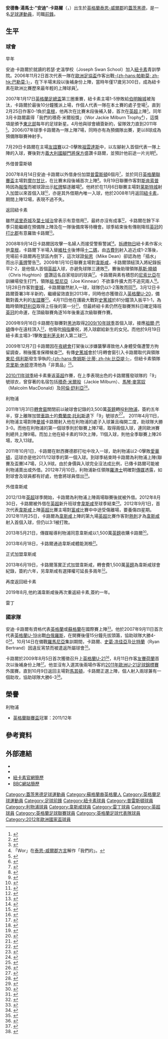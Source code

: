 {{noteTA|G1=EPL|G2=足球|G3=FAcup|G4=uefa
|T=zh-hans:安德鲁·卡罗尔; zh-hk:安迪·卡路爾; zh-tw:安迪·卡羅爾;
|1=zh-hans:安德鲁·卡罗尔; zh-hk:安德魯·卡路爾; zh-tw:安德魯·卡羅爾;
|2=zh-hans:安迪·卡罗尔; zh-hk:安迪·卡路爾; zh-tw:安迪·卡羅爾;
|3=zh-hans:卡罗尔; zh-hk:卡路爾; zh-tw:卡羅爾;
|4=zh-hans:安德鲁·托马斯·"安迪"·卡罗尔; zh-hk:安德魯·湯馬士·"安迪"·卡路爾;zh-tw:安德魯·湯瑪斯·"安迪"·卡羅爾
|6=zh-hans:布冯; zh-hk:保方;
|7=zh-hans:格思里; zh-hk:古費列;
|8=zh-hans:迪恩; zh-hk:甸恩;
|9=zh-hans:克里斯·休顿; zh-hk:基斯·曉頓;
|10=zh-hans:恩佐比亚; zh-hk:尼索比亞;
|11=zh-hans:乔·金尼尔; zh-hk:祖·堅尼亞;
|12=zh-hans:阿兰·希勒; zh-hk:舒利亞;
|13=zh-hans:乔伊·巴顿; zh-hk:祖爾·巴頓;
|14=zh-hans:斯科特·辛克莱尔; zh-hk:史葛·冼佳亞;
|15=zh-hans:伯特兰德; zh-hk:比特蘭;
}}
{{Infobox Football biography
|          playername = 安迪·卡路爾<br />''Andy Carroll''
| image = AndyCarrollSeptember2015.JPG
| image_size = 200
|            fullname = Andrew Thomas Carroll
|              height = {{height|ft=6|in=3}}
|         dateofbirth = {{birth date and age|df=yes|1989|1|6}}
|         cityofbirth = [[蓋茨黑德|蓋茨黑德]]
|      countryofbirth = {{ENG}}
|            position = [[前鋒_(足球)|前鋒]]
| currentclub = 
| clubnumber = 
| youthyears1 = {{0|0000}}–2006
| youthclubs1 = [[纽卡斯尔联足球俱乐部|纽卡斯尔联]]
| years1 = 2006–2011
| clubs1 = [[纽卡斯尔联足球俱乐部|纽卡斯尔联]]
| caps1 = 80
| goals1 = 31
| years2 = 2007–2008
| clubs2 = → [[普雷斯顿足球俱乐部|普雷斯頓]] (借用)
| caps2 = 11
| goals2 = 1
| years3 = 2011–2013
| clubs3 = [[利物浦足球俱乐部|利物浦]]
| caps3 = 44
| goals3 = 6
| years4 = 2012–2013
| clubs4 = → [[西汉姆联足球俱乐部|西汉姆联]] (借用)
| caps4 = 24
| goals4 = 7
| years5 = 2013–2019
| clubs5 = [[西汉姆联足球俱乐部|西汉姆联]]
| caps5 = 102
| goals5 = 26
| years6 = 2019–2021
| clubs6 = [[纽卡斯尔联足球俱乐部|纽卡斯尔联]]
| caps6 = 37
| goals6 = 1
| years7 = 2021–2022
| clubs7 = [[雷丁足球俱乐部|雷丁]]
| caps7 = 8
| goals7 = 2
|      nationalyears1 = 2007−2008
|       nationalteam1 = [[英格蘭19歲以下足球代表隊|英格蘭U19]]
|       nationalcaps1 = 8
|      nationalgoals1 = 4
|      nationalyears2 = 2009−2010
|       nationalteam2 = [[英格蘭21歲以下足球代表隊|英格蘭U21]]
|       nationalcaps2 = 5
|      nationalgoals2 = 2
|      nationalyears3 = 2010−2012
|       nationalteam3 = [[英格蘭足球代表隊|英格蘭]]
|       nationalcaps3 = 9
|      nationalgoals3 = 2
|         club-update = 2021年11月27日
| nationalteam-update = 
}}

'''安德魯·湯馬士·"安迪"·卡路爾'''（{{lang-en|'''Andrew Thomas "Andy" Carroll'''}}，{{bd|1989年|1月6日|catIDx=Carroll, Andy}}）出生於[[英格蘭|英格蘭]][[泰恩-威爾郡|泰恩-威爾郡]]的[[蓋茨黑德|蓋茨黑德]]，是一名[[足球|足球]][[運動員|運動員]]，司職[[前鋒_(足球)|前鋒]]。

== 生平 ==
=== 球會 ===
;早年
安迪·卡路爾於就讀的若瑟·史溫學校（Joseph Swan School）加入[[纽卡斯尔联足球俱乐部|紐卡素]]青訓學院。2006年11月2日首次代表一隊在[[歐洲足協盃|歐洲足協盃]]作客出戰[[巴勒莫足球俱樂部|-{zh-hans:帕勒莫; zh-hk:巴勒莫;}-]]，在下半場末段以後補身份上陣，當時年僅17歲另300日，成為紐卡素在歐洲比賽歷來最年輕的上陣球員<small><ref>{{cite web |language=en |url=http://www.nufc.com/html/2006-07html/2006-11-02palermo-a.html |title=Palermo (a) UEFA Cup Group Stage Game 2 |work=[[纽卡斯尔联足球俱乐部|''nufc.com'']] |accessdate=2009-10-11 |archive-date=2010-12-19 |archive-url=https://web.archive.org/web/20101219000318/http://nufc.com/html/2006-07html/2006-11-02palermo-a.html |dead-url=no }}</ref></small>。 

2007年1月17日[[英格蘭足總盃|英格蘭足總盃]]第三圈重賽，紐卡素主場1-5慘敗給[[伯明翰城足球俱乐部|伯明翰城]]被淘汰，卡路爾於最後10分鐘獲派上場，作個人代表一隊在本土賽的處子登場<small><ref>{{cite news |language=en |url=http://news.bbc.co.uk/sport2/hi/football/fa_cup/6258857.stm |title=Newcastle 1-5 Birmingham |publisher=[[BBC|BBC]] Sport |date=2007-01-17 |accessdate=2009-10-11 |archive-date=2019-09-29 |archive-url=https://web.archive.org/web/20190929142106/http://news.bbc.co.uk/sport2/hi/football/fa_cup/6258857.stm |dead-url=no }}</ref></small>。直到2月25日作客0-1負於[[威根竞技足球俱乐部|韋根]]，他再次在比賽末段後補入替，首次在[[英超|英超]]上陣<small><ref>{{cite news |language=en |url=http://news.bbc.co.uk/sport2/hi/football/eng_prem/6371353.stm |title=Wigan 1-0 Newcastle |publisher=[[BBC|BBC]] Sport |date=2007-02-25 |accessdate=2009-10-11 |archive-date=2020-09-03 |archive-url=https://web.archive.org/web/20200903154507/http://news.bbc.co.uk/sport2/hi/football/eng_prem/6371353.stm |dead-url=no }}</ref></small>。同年3月卡路爾贏得「我們的積奇·米爾般獎」（Wor Jackie Milburn Trophy<small><ref>「Wor」在[[泰恩-威爾郡|泰恩-威爾郡]][[方言|方言]]解作「我們的」。</ref></small>），這獎項是頒予[[东北英格兰|東北部]]每年的足球新星。4月他與球會續簽新約，留隊效力直到2011年<small><ref>{{cite web |language=en |url=http://www.skysports.com/story/0,19528,11678_2411794,00.html |title=Magpies starlet signs on |publisher=Sky Sports |date=2007-04-19 |accessdate=2009-10-12 |archive-date=2016-03-10 |archive-url=https://web.archive.org/web/20160310084431/http://www.skysports.com/story/0,19528,11678_2411794,00.html |dead-url=no }}</ref></small>。2006/07年球季卡路爾為一隊上陣7場，同時亦有為預備隊出賽，更以8球成為預備隊聯賽神射手。

7月29日卡路爾在主場[[友誼賽|友誼賽]]以2-0擊敗[[尤文图斯足球俱乐部|祖雲達斯]]中，以左腳射入首個代表一隊上陣的入球，賽後對方[[義大利國家足球隊|義大利國腳]][[門將|門將]][[詹路易吉·布冯|保方]]盛讚卡路爾，並預計他前途一片光明<small><ref>{{cite web |language=en |url=http://www.skysports.com/story/0,19528,11678_2632503,00.html |title=Buffon hails Magpies starlet |publisher=Sky Sports |date=2007-07-31 |accessdate=2009-10-12 |archive-date=2017-02-22 |archive-url=https://web.archive.org/web/20170222192619/http://www.skysports.com/story/0,19528,11678_2632503,00.html |dead-url=no }}</ref></small>。

;外借普雷斯頓
2007年8月14日安迪·卡路爾以外借身份加盟[[普雷斯顿足球俱乐部|普雷斯頓]]6個月<small><ref>{{cite web |language=en |url=http://www.skysports.com/story/0,19528,11095_2661017,00.html |title=Carroll joins Preston |publisher=Sky Sports |date=2007-08-14 |accessdate=2009-10-12 |archive-date=2016-03-10 |archive-url=https://web.archive.org/web/20160310080037/http://www.skysports.com/story/0,19528,11095_2661017,00.html |dead-url=no }}</ref></small>，並於同日[[英格蘭聯賽盃|英格蘭聯賽盃]]主場對[[摩尔甘比足球俱乐部|摩尔甘比]]，在比賽末段後補首次上陣<small><ref>{{cite news |language=en |url=http://news.bbc.co.uk/sport2/hi/football/league_cup/6941882.stm |title=Preston 1-2 Morecambe |publisher=[[BBC|BBC]] Sport |date=2007-08-14 |accessdate=2009-10-11 |archive-date=2020-04-15 |archive-url=https://web.archive.org/web/20200415075330/http://news.bbc.co.uk/sport2/hi/football/league_cup/6941882.stm |dead-url=no }}</ref></small>。9月19日聯賽作客對[[斯坎索普联足球俱乐部|斯肯索普]]時因為[[報復|報復]]而被球證出示[[紅牌|紅牌]]驅逐離場<small><ref>{{cite news |language=en |url=http://news.bbc.co.uk/sport2/hi/football/eng_div_1/6996422.stm |title=Scunthorpe 2-1 Preston |publisher=[[BBC|BBC]] Sport |date=2007-09-18 |accessdate=2009-10-11 |archive-date=2019-09-22 |archive-url=https://web.archive.org/web/20190922233856/http://news.bbc.co.uk/sport2/hi/football/eng_div_1/6996422.stm |dead-url=no }}</ref></small>。他終於在11月6日聯賽主場對[[莱斯特城足球俱乐部|莱斯特城]]射入加盟以來首個入球<small><ref>{{cite news |language=en |url=http://news.bbc.co.uk/sport1/hi/football/eng_div_1/7076422.stm |title=Preston 1-1 Leicester |publisher=[[BBC|BBC]] Sport |date=2007-11-06 |accessdate=2009-10-11 |archive-date=2007-11-08 |archive-url=https://web.archive.org/web/20071108221143/http://news.bbc.co.uk/sport1/hi/football/eng_div_1/7076422.stm |dead-url=no }}</ref></small>，亦是其外借期內唯一入球，他於2008年1月返回[[纽卡斯尔联足球俱乐部|紐卡素]]，期間上陣12場，表現不過不失。

;返回紐卡素
雖然[[诺里奇城足球俱乐部|诺里奇城]]及[[伊普斯维奇城足球俱乐部|葉士域治]]曾表示有意借用<small><ref>{{cite web |language=en |url=http://www.skysports.com/story/0,19528,11678_3117652,00.html |title=Carroll attracts interest |publisher=Sky Sports |date=2008-02-07 |accessdate=2009-10-12 |archive-date=2017-02-17 |archive-url=https://web.archive.org/web/20170217144248/http://www.skysports.com/story/0,19528,11678_3117652,00.html |dead-url=no }}</ref></small>，最終亦沒有成事<small><ref>{{cite web |language=en |url=http://www.skysports.com/story/0,19528,11661_3142284,00.html |title=Keegan keen to keep Carroll |publisher=Sky Sports |date=2008-02-13 |accessdate=2009-10-12 |archive-date=2017-02-17 |archive-url=https://web.archive.org/web/20170217144218/http://www.skysports.com/story/0,19528,11661_3142284,00.html |dead-url=no }}</ref></small>，卡路爾在餘下半季只能繼續在預備隊上陣及在一隊後備席等待機會。球季結束後有傳剛降班[[英冠|英冠]]的[[德比郡足球俱乐部|打比郡]]有意羅致卡路爾<small><ref>{{cite web |language=en |url=http://www.skysports.com/story/0,19528,11678_3677684,00.html |title=Rams lead Carroll chase |publisher=Sky Sports |date=2008-06-11 |accessdate=2009-10-12 |archive-date=2017-02-17 |archive-url=https://web.archive.org/web/20170217144254/http://www.skysports.com/story/0,19528,11678_3677684,00.html |dead-url=no }}</ref></small>。 

2008年9月14日卡路爾因攻擊一名婦人而接受警察警誡<small><ref>{{cite news |language=en |url=http://news.bbc.co.uk/2/hi/uk_news/england/tyne/7627816.stm |title=Footballer cautioned over assault |publisher=[[BBC|BBC]] News |date=2008-09-21 |accessdate=2009-10-11 |archive-date=2019-10-04 |archive-url=https://web.archive.org/web/20191004165715/http://news.bbc.co.uk/2/hi/uk_news/england/tyne/7627816.stm |dead-url=no }}</ref></small>。[[节礼日|拆禮物日]]紐卡素作客火拚[[威根竞技足球俱乐部|韋根]]，卡路爾下半場入替[[马克·维杜卡|維杜卡]]後博得[[十二碼|十二碼]]，由[[丹尼·古費爾|古費列]]射入追近成1-2落後，完場前卡路爾再在禁區內倒下，這次球證[[米克·甸恩|甸恩]]（Mike Dean）卻認為他「插水」而出示[[黃牌|黃牌]]警告<small><ref>{{cite news |language=en |url=http://news.bbc.co.uk/sport2/hi/football/eng_prem/7787593.stm |title=Wigan 2-1 Newcastle |publisher=[[BBC|BBC]] Sport |date=2008-12-26 |accessdate=2009-10-11 |archive-date=2020-09-04 |archive-url=https://web.archive.org/web/20200904071757/http://news.bbc.co.uk/sport2/hi/football/eng_prem/7787593.stm |dead-url=no }}</ref></small>。2009年1月10日聯賽主場對[[西汉姆联足球俱乐部|韋斯咸]]，卡路爾頭槌頂入將紀錄扳平2-2，是他個人首個[[英超|英超]]入球，亦避免球隊三連敗<small><ref>{{cite news |language=en |url=http://news.bbc.co.uk/sport2/hi/football/eng_prem/7808353.stm |title=Newcastle 2-2 West Ham |publisher=[[BBC|BBC]] Sport |date=2009-01-10 |accessdate=2009-10-11 |archive-date=2020-09-04 |archive-url=https://web.archive.org/web/20200904082328/http://news.bbc.co.uk/sport2/hi/football/eng_prem/7808353.stm |dead-url=no }}</ref></small>，賽後助理領隊[[克里斯·休顿|基斯·曉頓]]（Chris Hughton）盛讚這名自家培訓的球員<small><ref> {{cite web |language=en |url=http://www.skysports.com/story/0,19528,11095_4776673,00.html |title=Hughton praise for Carroll |publisher=Sky Sports | date=2009-01-10 | accessdate=2009-10-12}}</ref></small>。卡路爾與素有積怨的[[查尔斯·恩佐比亚|尼索比亞]]在訓練場發生打鬥，領隊[[祖·堅尼亞|祖·堅尼亞]]（Joe Kinnear）不欲事件擴大而不追究兩人<small><ref>{{cite news |language=en |url=http://news.bbc.co.uk/sport2/hi/football/teams/n/newcastle_united/7842042.stm |title=Kinnear will not act after brawl |publisher=[[BBC|BBC]] Sport |date=2009-01-21 |accessdate=2009-10-11 |archive-date=2019-09-24 |archive-url=https://web.archive.org/web/20190924224717/http://news.bbc.co.uk/sport2/hi/football/teams/n/newcastle_united/7842042.stm |dead-url=no }}</ref></small>。1月28日作客對[[曼彻斯特城足球俱乐部|曼城]]，卡路爾雖然射入一球，球隊仍以1-2落敗而回<small><ref>{{cite news |language=en |url=http://news.bbc.co.uk/sport2/hi/football/eng_prem/7844527.stm |title=Man City 2-1 Newcastle |publisher=[[BBC|BBC]] Sport |date=2009-01-28 |accessdate=2009-10-11 |archive-date=2020-10-17 |archive-url=https://web.archive.org/web/20201017195558/http://news.bbc.co.uk/sport2/hi/football/eng_prem/7844527.stm |dead-url=no }}</ref></small>。3月12日卡路爾簽署3年半新約，繼續留效直到2013年，同時他亦獲徵召入[[英格蘭20歲以下足球代表隊|英格蘭U-20]]，備戰對義大利的[[友誼賽|友誼賽]]<small><ref>{{cite web |language=en |url=http://www.skysports.com/story/0,19528,11678_5040533,00.html |title=Carroll signs Magpies deal |publisher=Sky Sports |date=2009-03-12 |accessdate=2009-10-12 |archive-date=2016-03-09 |archive-url=https://web.archive.org/web/20160309135334/http://www.skysports.com/story/0,19528,11678_5040533,00.html |dead-url=no }}</ref></small>。4月11日他在護級大戰對[[斯托克城足球俱乐部|史篤城]]於81分鐘頂入扳平1-1，為臨時領隊[[阿兰·希勒|舒利亞]]取得上任後的第一分<small><ref>{{cite news |language=en |url=http://news.bbc.co.uk/sport2/hi/football/eng_prem/7978854.stm |title=Stoke 1-1 Newcastle |publisher=[[BBC|BBC]] Sport |date=2009-04-11 |accessdate=2009-10-11 |archive-date=2020-09-04 |archive-url=https://web.archive.org/web/20200904055315/http://news.bbc.co.uk/sport2/hi/football/eng_prem/7978854.stm |dead-url=no }}</ref></small>，但最終紐卡素仍然在聯賽煞科日確定降班[[英冠|英冠]]的命運，在頂級聯賽角逐16年後重返次級聯賽作賽。

2009年9月16日卡路爾在聯賽對[[黑池足球會|黑池]]取得[[2009年至2010年英格蘭足球冠軍聯賽|2009/10年球季]]首個入球，接應[[乔伊·巴顿|祖爾·巴頓]]傳中在遠柱頂入<small><ref>{{cite news |language=en |url=http://news.bbc.co.uk/sport2/hi/football/eng_div_1/8244177.stm |title=Blackpool 2-1 Newcastle |publisher=[[BBC|BBC]] Sport |date=2009-09-16 |accessdate=2009-10-11 |archive-date=2020-11-22 |archive-url=https://web.archive.org/web/20201122110609/http://news.bbc.co.uk/sport2/hi/football/eng_div_1/8244177.stm |dead-url=no }}</ref></small>，他吸吮[[拇指|拇指]]慶祝，將入球獻給新生的女兒。而他於9月19日紐卡素主場3-1擊敗[[普利茅斯足球俱乐部|普利茅夫]]射入第二球<small><ref>{{cite news |language=en |url=http://news.bbc.co.uk/sport2/hi/football/eng_div_1/8251614.stm |title=Newcastle 3-1 Plymouth |publisher=[[BBC|BBC]] Sport |date=2009-09-19 |accessdate=2009-10-11 |archive-date=2020-11-21 |archive-url=https://web.archive.org/web/20201121213941/http://news.bbc.co.uk/sport2/hi/football/eng_div_1/8251614.stm |dead-url=no }}</ref></small>。

2009年12月7日卡路爾因在[[夜總會|夜總會]]打架後以涉嫌襲擊導致他人身體受傷遭警方拘留調查，稍後獲准保釋候查<small><ref>{{cite news |language=en |url=http://news.bbc.co.uk/2/hi/uk_news/england/tyne/8399396.stm |title=Striker Carroll in assault arrest |publisher=[[BBC|BBC]] Sport |date=2009-12-07 |accessdate=2009-12-08 |archive-date=2021-03-02 |archive-url=https://web.archive.org/web/20210302195609/http://news.bbc.co.uk/2/hi/uk_news/england/tyne/8399396.stm |dead-url=no }}</ref></small>。有傳[[斯托克城足球俱乐部|史篤城]]會於1月轉會窗引入卡路爾取代與領隊[[東尼·佩利斯|東尼·佩利斯]]發生爭執的[[比亞堤|-{zh-hans:詹姆斯·比蒂; zh-hk:比亞堤;}-]]，但紐卡素領隊[[克里斯·休顿|克里斯·休顿]]澄清他為「非賣品」<small><ref>{{cite news |language=en |url=http://www.skysports.com/story/0,19528,11688_5784314,00.html |title=Hughton - Carroll not for sale |publisher=Sky Sports |date=2009-12-19 |accessdate=2009-12-20 |archive-date=2016-03-08 |archive-url=https://web.archive.org/web/20160308010530/http://www.skysports.com/story/0,19528,11688_5784314,00.html |dead-url=no }}</ref></small>。

[[2010年至2011年英格蘭超級聯賽|2010/11年球季]]紐卡素重返[[英超|英超]]作賽，在上季表現出色的卡路爾獲發球隊的「9」號球衣，曾穿著的名宿包括[[積奇·米爾般|積奇·米爾般]]（Jackie Milburn）、[[馬琴·麥當奴|馬琴·麥當奴]]（Malcolm MacDonald）及[[阿倫·舒利亞|阿倫·舒利亞]]<small><ref>{{cite news |language=en |url=http://news.bbc.co.uk/sport2/hi/football/teams/n/newcastle_united/8837713.stm |title=Newcastle United striker Carroll proud to wear nine |publisher=[[BBC|BBC]] Sport |date=2010-07-20 |accessdate=2010-07-21 |archive-date=2019-10-09 |archive-url=https://web.archive.org/web/20191009115151/http://news.bbc.co.uk/sport2/hi/football/teams/n/newcastle_united/8837713.stm |dead-url=no }}</ref></small>。

;利物浦
2011年1月31日[[轉會窗|轉會窗]]關閉前以破球會記錄的3,500萬[[英鎊|英鎊]]轉投[[利物浦足球俱乐部|利物浦]]，簽約五年半，穿上離隊加盟[[切尔西足球俱乐部|車路士]]的[[费尔南多·托雷斯|費蘭度·托利斯]]遺下「9」號球衣<ref>{{cite news |language=en |url=http://news.bbc.co.uk/sport2/hi/football/eng_prem/9382215.stm |title=Liverpool sign Andy Carroll from Newcastle |publisher=''[[BBC_Sport|BBC Sport]]'' |date=2011-01-31 |accessdate=2011-02-01 |archive-date=2021-02-27 |archive-url=https://web.archive.org/web/20210227064328/http://news.bbc.co.uk/sport2/hi/football/eng_prem/9382215.stm |dead-url=no }}</ref>。
2011年4月11日，利物浦主場對陣[[曼彻斯特城足球俱乐部|曼城]]卡路爾射入他在利物浦的處子入球兼且梅開二度，助球隊大勝3-0。而他在利物浦的第一個球季則於聯賽上陣7場，取得兩個入球，連同歐洲賽則總共上陣9場。而加上他在紐卡素的19次上陣，11個入球，則他全季聯賽上陣26場，攻入13球。

2011年10月1日，卡路爾在默西賽德郡打吡中攻入一球，助利物浦以2-0擊敗[[愛華頓|愛華頓]]，這球亦是他2011/12球季的第一個入球。到球季結束時卡路爾為利物浦上陣(聯賽及盃賽)47場，只入9球。由於身價與入球完全沒法成比例，已傳卡路爾可能被利物浦賣出或外借。2012年7月10日，利物浦新任領隊[[布伦达·罗杰斯|羅渣士]]明確對[[傳媒|傳媒]]透露，如對球會及球員都有好處，他會將球員借出<small><ref>{{cite web |language=en |url=http://www.bbc.co.uk/sport/0/football/18778825 |title=Andy Carroll loan move a possibility - Brendan Rodgers |publisher=BBC Sport |date=2012-07-10 |accessdate=2013-01-17 |archive-date=2013-12-09 |archive-url=https://web.archive.org/web/20131209152414/http://www.bbc.co.uk/sport/0/football/18778825 |dead-url=no }}</ref></small>。

;外借韋斯咸
2012/13年[[英超|英超]]球季開始，卡路爾為利物浦上陣兩場聯賽後就被外借。2012年8月30日，卡路爾被外借在[[英超|英超]]新升班球會[[韋斯咸|韋斯咸]]至球季結束<small><ref>{{cite web |language=en |url=http://www.bbc.co.uk/sport/0/football/19422144 |title=Andy Carroll: Liverpool striker joins West Ham on loan |publisher=BBC Sport |date=2012-08-30 |accessdate=2013-01-17 |archive-date=2013-10-17 |archive-url=https://web.archive.org/web/20131017013855/http://www.bbc.co.uk/sport/0/football/19422144 |dead-url=no }}</ref></small>。2012年9月1日，首次代表[[韋斯咸|韋斯咸]]上陣[[英超|英超]]比賽主場對[[富咸|富咸]]比賽中中途受傷離場，要養傷四星期。2012年11月25日，卡路爾為[[韋斯咸|韋斯咸]]上陣的第九場[[英超|英超]]比賽作客對[[熱刺|熱刺]]才為[[韋斯咸|韋斯咸]]射入首個入球，但仍以3:1被打敗。

2013年5月21日，傳媒報導利物浦同意韋斯咸以1,500萬[[英鎊|英鎊]]收購卡路爾<small><ref>{{cite web |language=en |url=http://www.bbc.co.uk/sport/0/football/22618340 |title=Andy Carroll: Liverpool and West Ham agree £15m transfer fee |publisher=''[[BBC_Sport|BBC Sport]]'' |date=2013-05-21 |accessdate=2013-06-19 |archive-date=2016-01-18 |archive-url=https://web.archive.org/web/20160118044832/http://www.bbc.co.uk/sport/0/football/22618340 |dead-url=no }}</ref></small>。

2013年6月18日，卡路爾通過韋斯咸體能測檢<small><ref>{{cite web |language=en |url=http://www.bbc.co.uk/sport/0/football/22959336 |title=Liverpool striker Andy Carroll passes West Ham medical |publisher=''[[BBC_Sport|BBC Sport]]'' |date=2013-06-18 |accessdate=2013-06-19 |archive-date=2013-12-29 |archive-url=https://web.archive.org/web/20131229035857/http://www.bbc.co.uk/sport/0/football/22959336 |dead-url=no }}</ref></small>。

;正式加盟韋斯咸
2013年6月19日，卡路爾落實正式加盟韋斯咸，轉會費1,500萬[[英鎊|英鎊]]為韋斯咸球會紀錄，簽約六年，另韋斯咸有選擇權可延長多兩年<small><ref>{{cite web |language=en |url=http://www.bbc.co.uk/sport/0/football/22974376 |title=Andy Carroll: West Ham sign Liverpool striker for £15m |publisher=''[[BBC_Sport|BBC Sport]]'' |date=2013-06-19 |accessdate=2013-06-19 |archive-date=2013-06-20 |archive-url=https://web.archive.org/web/20130620154558/http://www.bbc.co.uk/sport/0/football/22974376 |dead-url=no }}</ref></small>。

;再度返回紐卡素
2019年8月,他約滿韋斯咸後再次重返紐卡素,簽約一年。

;雷丁

=== 國家隊 ===
安迪·卡路爾有資格代表[[英格蘭|英格蘭]]或[[蘇格蘭|蘇格蘭]]在國際賽上陣<small><ref> {{cite web |language=en |url=http://www.skysports.com/story/0,19528,11678_2412391,00.html |title=England & Scots chase Carroll |publisher=Sky Sports | date=2007-04-26 | accessdate=2009-10-12}}</ref></small>。他於2007年9月11日首次代表[[英格蘭19歲以下足球代表隊|英格蘭U-19]]出戰[[白俄羅斯19歲以下國家足球隊|白俄羅斯]]，在開賽後僅15分鐘先拔頭籌，協助球隊大勝4-0<small><ref>{{cite web |language=en |url=http://www.chroniclelive.co.uk/nufc/newcastle-united-news/tm_headline=coach-8217-s-joy-at-carroll-8217-s-strike%26method=full%26objectid=19778448%26siteid=72703-name_page.html |title=Coach's Joy at Carroll's strike |publisher=ChronicleLive |date=2007-09-12 |accessdate=2009-10-12 |archive-date=2009-02-04 |archive-url=https://web.archive.org/web/20090204010937/http://www.chroniclelive.co.uk/nufc/newcastle-united-news/tm_headline=coach-8217-s-joy-at-carroll-8217-s-strike%26method=full%26objectid=19778448%26siteid=72703-name_page.html |dead-url=no }}</ref></small>。10月14日在備戰[[羅馬尼亞19歲以下國家足球隊|羅馬尼亞]]集訓期間，卡路爾、[[史葛·冼佳亞|史葛·冼佳亞]]及[[Ryan_Bertrand|比特蘭]]（Ryan Bertrand）因違反宵禁而被遣返所屬球會<small><ref>{{cite web |language=en |url=http://www.skysports.com/story/0,19528,12010_2800655,00.html |title=England youngsters sent home |publisher=Sky Sports |date=2007-10-14 |accessdate=2009-10-12 |archive-date=2009-04-14 |archive-url=https://web.archive.org/web/20090414061712/http://www.skysports.com/story/0,19528,12010_2800655,00.html |dead-url=no }}</ref></small>。

卡路爾於2009年8月5日首次獲徵召升上[[英格蘭21歲以下足球代表隊|英格蘭U-21]]<small><ref>{{cite web |language=en |url=http://www.thefa.com/England/MensUnder-21Team/NewsAndFeatures/2009/SquadNamed_HollandGroningen.aspx |title=New campaign and new faces for Pearce |publisher=[[英格蘭足球總會|''thefa.com'']] |date=2009-08-05 |accessdate=2009-10-12 |archive-date=2010-02-01 |archive-url=https://web.archive.org/web/20100201190514/http://www.thefa.com/England/MensUnder-21Team/NewsAndFeatures/2009/SquadNamed_HollandGroningen.aspx |dead-url=no }}</ref></small>，8月11日作客[[友誼賽|友賽]][[荷蘭21歲以下國家足球隊|荷蘭]]首次以後補身份上陣<small><ref>{{cite web |language=en |url=http://www.thefa.com/England/MensUnder-21Team/MatchCentre/2009/England%20v%20Holland/HollandvEngland_report.aspx |title=New-look Under-21s draw comfort in Holland |publisher=[[英格蘭足球總會|''thefa.com'']] |date=2009-08-11 |accessdate=2009-10-12 |archive-date=2010-02-24 |archive-url=https://web.archive.org/web/20100224080058/http://www.thefa.com/England/MensUnder-21Team/MatchCentre/2009/England%20v%20Holland/HollandvEngland_report.aspx |dead-url=no }}</ref></small>。他並沒有入選其後兩場作客的[[2011年歐洲U-21足球錦標賽|2011年歐洲U-21足球錦標賽]]外圍賽。直到10月9日返回主場對[[馬其頓21歲以下國家足球隊|馬其頓]]，卡路爾正選上陣，個人射入兩球兼有一個助攻，協助球隊大勝6-3<small><ref>{{cite web |language=en |url=http://news.bbc.co.uk/sport2/hi/football/internationals/8300248.stm |title=England U21 6-3 Macedonia U21 |publisher=[[BBC|BBC]] Sport |date=2009-10-09 |accessdate=2009-10-12 |archive-date=2020-10-23 |archive-url=https://web.archive.org/web/20201023061919/http://news.bbc.co.uk/sport2/hi/football/internationals/8300248.stm |dead-url=no }}</ref></small>。

== 榮譽 ==
;利物浦
* [[英格蘭聯賽盃|英格蘭聯賽盃]]冠軍：2011/12年

== 參考資料 ==
{{reflist}}

== 外部連結 ==
* {{Soccerway}}
* {{soccerbase|id=45285|name=安德鲁·卡罗尔}}
* [https://web.archive.org/web/20090919022143/http://www.nufc.premiumtv.co.uk/page/PlayerProfiles/0%2C%2C10278~37714%2C00.html 紐卡素官網簡歷]
* [http://news.bbc.co.uk/sport2/shared/bsp/hi/football/statistics/players/c/carroll_312242.stm BBC網站簡歷] {{Wayback|url=http://news.bbc.co.uk/sport2/shared/bsp/hi/football/statistics/players/c/carroll_312242.stm |date=20120827130558 }}

{{2012年歐洲足球錦標賽英格蘭參賽名單}}
{{2009/10年英冠PFA年度最佳陣容}}

{{DEFAULTSORT:Carroll, Andy}}
[[Category:蓋茨黑德足球運動員|Category:蓋茨黑德足球運動員]]
[[Category:蘇格蘭裔英格蘭人|Category:蘇格蘭裔英格蘭人]]
[[Category:英格蘭足球運動員|Category:英格蘭足球運動員]]
[[Category:足球前鋒|Category:足球前鋒]]
[[Category:紐卡素球員|Category:紐卡素球員]]
[[Category:普雷斯頓球員|Category:普雷斯頓球員]]
[[Category:利物浦球員|Category:利物浦球員]]
[[Category:韋斯咸球員|Category:韋斯咸球員]]
[[Category:雷丁球員|Category:雷丁球員]]
[[Category:英超球員|Category:英超球員]]
[[Category:英格蘭足球聯賽球員|Category:英格蘭足球聯賽球員]]
[[Category:英格蘭足球代表隊球員|Category:英格蘭足球代表隊球員]]
[[Category:2012年歐洲國家盃球員|Category:2012年歐洲國家盃球員]]